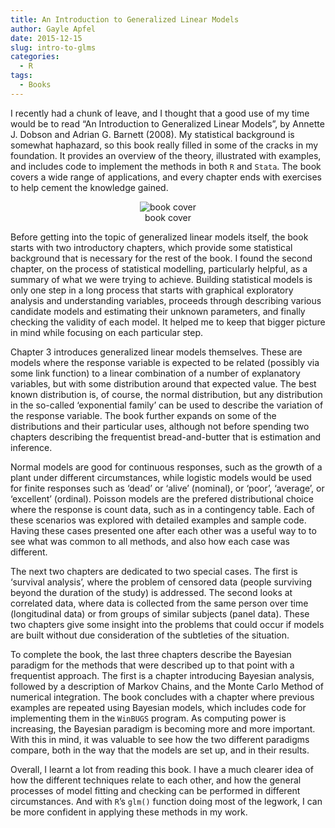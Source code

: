 ```yaml
---
title: An Introduction to Generalized Linear Models
author: Gayle Apfel
date: 2015-12-15
slug: intro-to-glms
categories:
  - R
tags:
  - Books
---
```


I recently had a chunk of leave, and I thought that a good use of my time would be to read "An Introduction to Generalized Linear Models", by Annette J. Dobson and Adrian G. Barnett (2008). My statistical background is somewhat haphazard, so this book really filled in some of the cracks in my foundation. It provides an overview of the theory, illustrated with examples, and includes code to implement the methods in both `R` and `Stata`. The book covers a wide range of applications, and every chapter ends with exercises to help cement the knowledge gained.

<div style="text-align:center" markdown="1">

![book cover](/Pictures/blog_201512/blog_201512_image.jpg)

</div>

Before getting into the topic of generalized linear models itself, the book starts with two introductory chapters, which provide some statistical background that is necessary for the rest of the book. I found the second chapter, on the process of statistical modelling, particularly helpful, as a summary of what we were trying to achieve. Building statistical models is only one step in a long process that starts with graphical exploratory analysis and understanding variables, proceeds through describing various candidate models and estimating their unknown parameters, and finally checking the validity of each model. It helped me to keep that bigger picture in mind while focusing on each particular step.

Chapter 3 introduces generalized linear models themselves. These are models where the response variable is expected to be related (possibly via some link function) to a linear combination of a number of explanatory variables, but with some distribution around that expected value. The best known distribution is, of course, the normal distribution, but any distribution in the so-called ‘exponential family’ can be used to describe the variation of the response variable. The book further expands on some of the distributions and their particular uses, although not before spending two chapters describing the frequentist bread-and-butter that is estimation and inference. 

Normal models are good for continuous responses, such as the growth of a plant under different circumstances, while logistic models would be used for finite responses such as 'dead' or 'alive' (nominal), or 'poor', 'average', or 'excellent' (ordinal). Poisson models are the prefered distributional choice where the response is count data, such as in a contingency table. Each of these scenarios was explored with detailed examples and sample code. Having these cases presented one after each other was a useful way to to see what was common to all methods, and also how each case was different.

The next two chapters are dedicated to two special cases. The first is 'survival analysis', where the problem of censored data (people surviving beyond the duration of the study) is addressed. The second looks at correlated data, where data is collected from the same person over time (longitudinal data) or from groups of similar subjects (panel data). These two chapters give some insight into the problems that could occur if models are built without due consideration of the subtleties of the situation.

To complete the book, the last three chapters describe the Bayesian paradigm for the methods that were described up to that point with a frequentist approach. The first is a chapter introducing Bayesian analysis, followed by a description of Markov Chains, and the Monte Carlo Method of numerical integration. The book concludes with a chapter where previous examples are repeated using Bayesian models, which includes code for implementing them in the `WinBUGS` program. As computing power is increasing, the Bayesian paradigm is becoming more and more important. With this in mind, it was valuable to see how the two different paradigms compare, both in the way that the models are set up, and in their results.

Overall, I learnt a lot from reading this book. I have a much clearer idea of how the different techniques relate to each other, and how the general processes of model fitting and checking can be performed in different circumstances. And with `R`'s `glm()` function doing most of the legwork, I can be more confident in applying these methods in my work.
